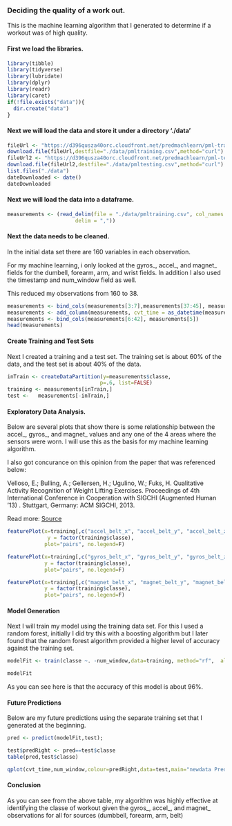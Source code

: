 ### Deciding the quality of a work out.


This is the machine learning algorithm that I generated to determine if a workout was of high quality. 


#### First we load the libraries.
```r
library(tibble)
library(tidyverse)
library(lubridate)
library(dplyr)
library(readr)
library(caret)
if(!file.exists("data")){
  dir.create("data")
}
```

#### Next we will load the data and store it under a directory './data'
```r
fileUrl <- "https://d396qusza40orc.cloudfront.net/predmachlearn/pml-training.csv"
download.file(fileUrl,destfile="./data/pmltraining.csv",method="curl")
fileUrl2 <- "https://d396qusza40orc.cloudfront.net/predmachlearn/pml-testing.csv"
download.file(fileUrl2,destfile="./data/pmltesting.csv",method="curl")
list.files("./data")
dateDownloaded <- date()
dateDownloaded
```


#### Next we will load the data into a dataframe.
``` r
measurements <- (read_delim(file = "./data/pmltraining.csv", col_names = TRUE,
                      delim = ","))
```

#### Next the data needs to be cleaned.


In the initial data set there are 160 variables in each observation.

For my machine learning, i only looked at the gyros_, accel_, and magnet_ fields for the dumbell, forearm, arm, and wrist fields.  In addition I also used the timestamp and num_window field as well.

This reduced my observations from 160 to 38.


``` r

measurements <- bind_cols(measurements[3:7],measurements[37:45], measurements[60:68], measurements[113:120], measurements[151:160])
measurements <- add_column(measurements, cvt_time = as_datetime(measurements$raw_timestamp_part_1 + measurements$raw_timestamp_part_2))
measurements <- bind_cols(measurements[6:42], measurements[5])
head(measurements)
```
#### Create Training and Test Sets


Next I created a training and a test set.  The training set is about 60% of the data, and the test set is about 40% of the data.


``` r

inTrain <- createDataPartition(y=measurements$classe,
                              p=.6, list=FALSE)
training <- measurements[inTrain,]
test <-   measurements[-inTrain,]
```

#### Exploratory Data Analysis.


Below are several plots that show there is some relationship between the accel_, gyros_, and magnet_ values and any one of the 4 areas where the sensors were worn.  I will use this as the basis for my machine learning algorithm.  

I also got concurance on this opinion from the paper that was referenced below:

Velloso, E.; Bulling, A.; Gellersen, H.; Ugulino, W.; Fuks, H. Qualitative Activity Recognition of Weight Lifting Exercises. Proceedings of 4th International Conference in Cooperation with SIGCHI (Augmented Human '13) . Stuttgart, Germany: ACM SIGCHI, 2013.

Read more: <a href="http:/groupware.les.inf.puc-rio.br/har#weight_lifting_exercises#ixzz4TkQaPnXd">Source</a>


``` r

featurePlot(x=training[,c("accel_belt_x", "accel_belt_y", "accel_belt_z")],
             y = factor(training$classe),
            plot="pairs", no.legend=F)

featurePlot(x=training[,c("gyros_belt_x", "gyros_belt_y", "gyros_belt_z")],
            y = factor(training$classe),
            plot="pairs", no.legend=F)

featurePlot(x=training[,c("magnet_belt_x", "magnet_belt_y", "magnet_belt_z")],
            y = factor(training$classe),
            plot="pairs", no.legend=F)

```
#### Model Generation


Next I will train my model using the training data set.  For this I used a random forest, initially I did try this with a boosting algorithm but I later found that the random forest algorithm provided a higher level of accuracy against the training set. 


``` r

modelFit <- train(classe ~. -num_window,data=training, method="rf",  allowParrallel = TRUE)

modelFit
```


As you can see here is that the accuracy of this model is about 96%.


#### Future Predictions


Below are my future predictions using the separate training set that I generated at the beginning.


``` r
pred <- predict(modelFit,test);

test$predRight <- pred==test$classe
table(pred,test$classe)

qplot(cvt_time,num_window,colour=predRight,data=test,main="newdata Predictions")
```

#### Conclusion


As you can see from the above table, my algorithm was highly effective at identifying the classe of workout given the gyros_, accel_, and magnet_ observations for all for sources (dumbbell, forearm, arm, belt)